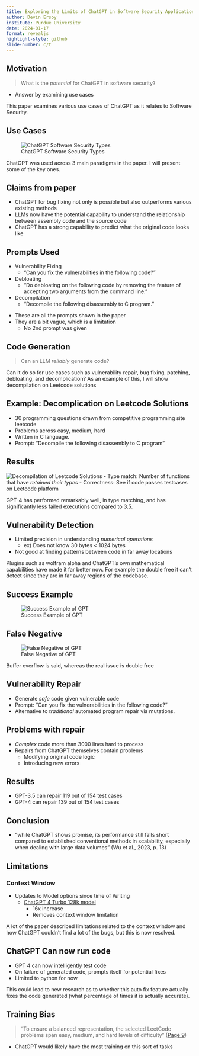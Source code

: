 ```yaml
---
title: Exploring the Limits of ChatGPT in Software Security Applications
author: Devin Ersoy
institute: Purdue University
date: 2024-01-17
format: revealjs
highlight-style: github
slide-number: c/t
---
```


## Motivation
>
> What is the *potential* for ChatGPT in software security?

- Answer by examining use cases

:::notes
This paper examines various use cases of ChatGPT as it relates to Software Security.
:::

## Use Cases
![ChatGPT Software Security Types](images/ChatGPT%20Software%20Security%20Types.png)

:::notes
ChatGPT was used across 3 main paradigms in the paper. I will present some of the key ones.
:::

## Claims from paper
::: {.incremental}
- ChatGPT for bug fixing not only is possible but also outperforms various existing methods
- LLMs now have the potential capability to understand the relationship between assembly code and the source code
- ChatGPT has a strong capability to predict what the original code looks like
:::

## Prompts Used
::: {.incremental}
- Vulnerability Fixing
	- “Can you fix the vulnerabilities in the following code?”
- Debloating 
	- “Do debloating on the following code by removing the feature of accepting two arguments from the command line.”
- Decompilation
	- “Decompile the following disassembly to C program.”
:::

:::notes
- These are all the prompts shown in the paper
- They are a bit vague, which is a limitation
	- No 2nd prompt was given
:::

## Code Generation
> 
> Can an LLM *reliably* generate code?

:::notes
Can it do so for use cases such as vulnerability repair, bug fixing, patching, debloating, and decomplication?
As an example of this, I will show decompilation on Leetcode solutions
:::

## Example: Decomplication on Leetcode Solutions
- 30 programming questions drawn from competitive programming site leetcode
- Problems across easy, medium, hard
- Written in C language.
- Prompt: "Decompile the following disassembly to C program"

## Results
![Decompilation of Leetcode Solutions](images/Decompilation%20of%20Leetcode%20Solutions.png)
- Type match: Number of functions that have *retained their types*
- Correctness: See if code passes testcases on Leetcode platform

:::notes
GPT-4 has performed remarkably well, in type matching, and has significantly less failed executions compared to 3.5.
:::

## Vulnerability Detection
- Limited precision in understanding *numerical operations*
	- ex) Does not know 30 bytes < 1024 bytes
- Not good at finding patterns between code in far away locations

:::notes
Plugins such as wolfram alpha and ChatGPT's own mathematical capabilities have made it far better now.
For example the double free it can't detect since they are in far away regions of the codebase.
:::

## Success Example
![Success Example of GPT](images/Success%20Example%20of%20GPT.png)

## False Negative
![False Negative of GPT](images/False%20Negative%20of%20GPT.png)

:::notes
Buffer overflow is said, whereas the real issue is double free
:::

## Vulnerability Repair
- Generate *safe* code given vulnerable code
- Prompt: “Can you fix the vulnerabilities in the following code?”
- Alternative to *traditional* automated program repair via mutations.

## Problems with repair
::: {.incremental}
- *Complex* code more than 3000 lines hard to process
- Repairs from ChatGPT themselves contain problems
	- Modifying original code logic
	- Introducing new errors
:::

## Results
- GPT-3.5 can repair 119 out of 154 test cases
- GPT-4 can repair 139 out of 154 test cases

## Conclusion
- “while ChatGPT shows promise, its performance still falls short compared to established conventional methods in scalability, especially when dealing with large data volumes” (Wu et al., 2023, p. 13)

## Limitations
### Context Window
::: {.incremental}
- Updates to Model options since time of Writing
	- [ChatGPT 4 Turbo 128k model](https://www.geeky-gadgets.com/chatgpt-4-turbo-128k/) 
		- 16x increase
		- Removes context window limitation
:::

:::notes
A lot of the paper described limitations related to the context window and how ChatGPT couldn't find a lot of the bugs, but this is now resolved.
:::


## ChatGPT Can now run code
- GPT 4 can now intelligently test code
- On failure of generated code, prompts itself for potential fixes
- Limited to python for now

:::notes
This could lead to new research as to whether this auto fix feature actually fixes the code generated (what percentage of times it is actually accurate).
:::

## Training Bias
> 
> "To ensure a balanced representation, the selected LeetCode problems span easy, medium, and hard levels of difficulty" ([Page 9](zotero://open-pdf/library/items/DF6MP9QS?page=9&annotation=GSXBNPF4))

- ChatGPT would likely have the most training on this sort of tasks
